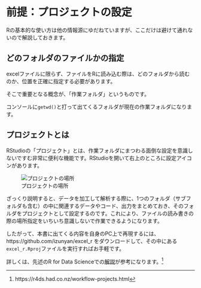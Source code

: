 # 前提：プロジェクトの設定 {#project}


Rの基本的な使い方は他の情報源にゆだねていますが、ここだけは避けて通れないので解説しておきます。

## どのフォルダのファイルかの指定
excelファイルに限らず、ファイルをRに読み込む際は、どのフォルダから読むのか、位置を正確に指定する必要があります。

そこで重要となる概念が、「作業フォルダ」というものです。

コンソールに`getwd()`と打って出てくるフォルダが現在の作業フォルダになります。

## プロジェクトとは {#projecttoha}
RStudioの「プロジェクト」とは、作業フォルダにまつわる面倒な設定を意識しないですむ非常に便利な機能です。RStudioを開いて右上のところに設定アイコンがあります。

![プロジェクトの場所](images/project.png)

ざっくり説明すると、データを加工して解析する際に、1つのフォルダ（サブフォルダも含む）の中に関連するデータやコード、出力をまとめておき、そのフォルダをプロジェクトとして設定するのです。これにより、ファイルの読み書きの際の場所指定をいちいち意識しないで作業できるようになります。

したがって、本書に出てくる内容を自身のPC上で再現するには、https://github.com/izunyan/excel_r をダウンロードして、その中にある`excel_r.Rproj`ファイルを実行すればお手軽です。

詳しくは、先述のR for Data Scienceでの[解説](https://r4ds.had.co.nz/workflow-projects.html)が参考になります。^[https://r4ds.had.co.nz/workflow-projects.html]